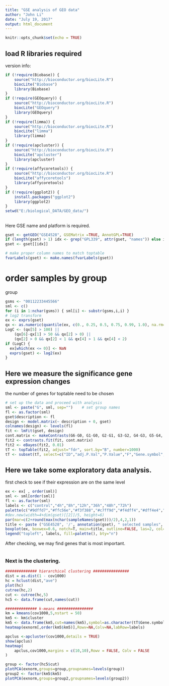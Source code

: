```yaml
---
title: "GSE analysis of GEO data"
author: "John Li"
date: "July 19, 2017"
output: html_document
---
```


```r
knitr::opts_chunk$set(echo = TRUE)
```

## load R libraries required
version info:

```r
if (!require(Biobase)) {
    source("http://bioconductor.org/biocLite.R")
    biocLite("Biobase")
    library(Biobase)
}
if (!require(GEOquery)) {
    source("http://bioconductor.org/biocLite.R")
    biocLite("GEOquery")
    library(GEOquery)
}
if (!require(limma)) {
    source("http://bioconductor.org/biocLite.R")
    biocLite("limma")
    library(limma)
}
if (!require(apcluster)) {
    source("http://bioconductor.org/biocLite.R")
    biocLite("apcluster")
    library(apcluster)
}
if (!require(affycoretools)) {
    source("http://bioconductor.org/biocLite.R")
    biocLite("affycoretools")
    library(affycoretools)
}
if (!require(ggplot2)) {
    install.packages("ggplot2")
    library(ggplot2)
}
setwd("E:/biological_DATA/GEO_data/")
```

## 
Here GSE name and platform is required.

```r
gset <- getGEO("GSE4528", GSEMatrix =TRUE, AnnotGPL=TRUE)
if (length(gset) > 1) idx <- grep("GPL339", attr(gset, "names")) else idx <- 1
gset <- gset[[idx]]

# make proper column names to match toptable 
fvarLabels(gset) <- make.names(fvarLabels(gset))
```



# order samples by group

group
```r
gsms <- "00112233445566"
sml <- c()
for (i in 1:nchar(gsms)) { sml[i] <- substr(gsms,i,i) }
# log2 transform
ex <- exprs(gset)
qx <- as.numeric(quantile(ex, c(0., 0.25, 0.5, 0.75, 0.99, 1.0), na.rm=T))
LogC <- (qx[5] > 100) ||
    (qx[6]-qx[1] > 50 && qx[2] > 0) ||
    (qx[2] > 0 && qx[2] < 1 && qx[4] > 1 && qx[4] < 2)
if (LogC) { 
  ex[which(ex <= 0)] <- NaN
  exprs(gset) <- log2(ex) 
}

```

## Here we measure the significance gene expression changes
the number of genes for toptable need to be chosen

```r
# set up the data and proceed with analysis
sml <- paste("G", sml, sep="")    # set group names
fl <- as.factor(sml)
gset$description <- fl
design <- model.matrix(~ description + 0, gset)
colnames(design) <- levels(fl)
fit <- lmFit(gset, design)
cont.matrix <- makeContrasts(G6-G0, G1-G0, G2-G1, G3-G2, G4-G3, G5-G4, G6-G5, levels=design)
fit2 <- contrasts.fit(fit, cont.matrix)
fit2 <- eBayes(fit2, 0.01)
tT <- topTable(fit2, adjust="fdr", sort.by="B", number=1000)
tT <- subset(tT, select=c("ID","adj.P.Val","P.Value","F","Gene.symbol","Gene.title"))
```

## Here we take some exploratory data analysis.
first check to see if their expression are on the same level

```r
ex <- ex[ , order(sml)]
sml <- sml[order(sml)]
fl <- as.factor(sml)
labels <- c("control","4h","8h","12h","36h","48h","72h")
palette(c("#9dffd7","#ffc56e","#f3f388","#c7ff9d","#f4dff4","#dff4e4","#dcdaa5", "#AABBCC"))
#dev.new(width=4+dim(gset)[[2]]/5, height=6)
par(mar=c(2+round(max(nchar(sampleNames(gset)))/2),4,2,1))
title <- paste ("GSE4528", '/', annotation(gset), " selected samples", sep ='')
boxplot(ex, boxwex=0.6, notch=T, main=title, outline=FALSE, las=2, col=fl)
legend("topleft", labels, fill=palette(), bty="n")
```

After checking, we may find genes that is most important.
```r

```

### Next is the clustering.
```r
############## hierarchical clustering ################
dist = as.dist(1 - cov1000)
hc = hclust(dist,"ave")
plot(hc)
cutree(hc,2)
cut <- cutree(hc,5)
hc5 <- data.frame(cut,names(cut))

############## k-means ################
km = kmeans(cov1000,5,nstart = 50)
km5 <- km$cluster
km5 <- data.frame(km5,cut=names(km5),symbol=as.character(tT$Gene.symbol[1:1000]))
heatmap(exnorm[,order(km5$km5)],Rowv=NA,Colv=NA,labRow=labels)

apclus <-apcluster(cov1000,details = TRUE)
show(apclus)
heatmap(
    apclus,cov1000,margins = c(10,10),Rowv = FALSE, Colv = FALSE
)

group <- factor(hc5$cut)
plotPCA(exnorm,groups=group,groupnames=levels(group))
group2 <- factor(km5$km5)
plotPCA(exnorm,groups=group2,groupnames=levels(group2))
```

